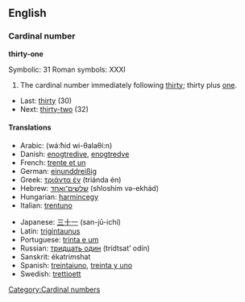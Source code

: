 ==English==
===Cardinal number===
'''thirty-one'''

Symbolic: 31
Roman symbols: XXXI

#The cardinal number immediately following [[thirty]]; thirty plus [[one]].

*Last: [[thirty]] (30)
*Next: [[thirty-two]] (32)

====Translations====
{{top}}
*Arabic: {{ARchar|[[واحد وثلاثين]]}} (wá:ħid wi-θalaθí:n)
*Danish: [[enogtredive]], [[enogtredve]]
*French: [[trente et un]]
*German: [[einunddreißig]]
*Greek: [[τριάντα έν]] (triánda én)
*Hebrew: [[שלשים־ואחד]] (shloshím və-ekhád)
*Hungarian: [[harmincegy]]
*Italian: [[trentuno]]
{{mid}}
*Japanese: [[三十一]] (san-jū-ichí)
*Latin: [[trigintaunus]]
*Portuguese: [[trinta e um]]
*Russian: [[тридцать один]] (trídtsat’ odín)
*Sanskrit: ékatri''m''shat
*Spanish: [[treintaiuno]], [[treinta y uno]]
*Swedish: [[trettioett]]
{{bottom}}

[[Category:Cardinal numbers]]